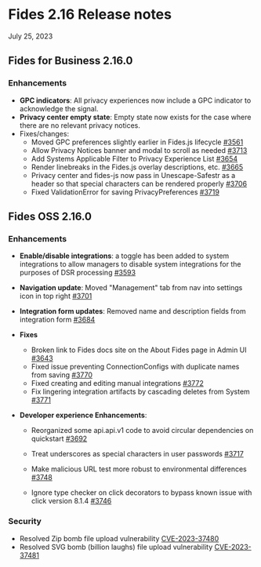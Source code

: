 # Fides 2.16 Release notes
July 25, 2023	

## Fides for Business 2.16.0
### Enhancements
* **GPC indicators**: All privacy experiences now include a GPC indicator to acknowledge the signal.
* **Privacy center empty state**: Empty state now exists for the case where there are no relevant privacy notices.
* Fixes/changes:
    - Moved GPC preferences slightly earlier in Fides.js lifecycle [#3561](https://github.com/ethyca/fides/pull/3561)
    - Allow Privacy Notices banner and modal to scroll as needed [#3713](https://github.com/ethyca/fides/pull/3713)
    - Add Systems Applicable Filter to Privacy Experience List [#3654](https://github.com/ethyca/fides/pull/3654)
    - Render linebreaks in the Fides.js overlay descriptions, etc. [#3665](https://github.com/ethyca/fides/pull/3665)
    - Privacy center and fides-js now pass in Unescape-Safestr as a header so that special characters can be rendered properly [#3706](https://github.com/ethyca/fides/pull/3706)
    - Fixed ValidationError for saving PrivacyPreferences [#3719](https://github.com/ethyca/fides/pull/3719)


## Fides OSS 2.16.0
### Enhancements
- **Enable/disable integrations**: a toggle has been added to system integrations to allow managers to disable system integrations for the purposes of DSR processing [#3593](https://github.com/ethyca/fides/pull/3593)
- **Navigation update**: Moved "Management" tab from nav into settings icon in top right [#3701](https://github.com/ethyca/fides/pull/3701)
- **Integration form updates**: Removed name and description fields from integration form [#3684](https://github.com/ethyca/fides/pull/3684)
- **Fixes**
    - Broken link to Fides docs site on the About Fides page in Admin UI [#3643](https://github.com/ethyca/fides/pull/3643)
    - Fixed issue preventing ConnectionConfigs with duplicate names from saving [#3770](https://github.com/ethyca/fides/pull/3770)
    - Fixed creating and editing manual integrations [#3772](https://github.com/ethyca/fides/pull/3772)
    - Fix lingering integration artifacts by cascading deletes from System [#3771](https://github.com/ethyca/fides/pull/3771)

- **Developer experience Enhancements**:
    - Reorganized some api.api.v1 code to avoid circular dependencies on quickstart [#3692](https://github.com/ethyca/fides/pull/3692)
    - Treat underscores as special characters in user passwords [#3717](https://github.com/ethyca/fides/pull/3717)
   
    - Make malicious URL test more robust to environmental differences [#3748](https://github.com/ethyca/fides/pull/3748)
    - Ignore type checker on click decorators to bypass known issue with click version 8.1.4 [#3746](https://github.com/ethyca/fides/pull/3746)

### Security
* Resolved Zip bomb file upload vulnerability [CVE-2023-37480](https://github.com/ethyca/fides/security/advisories/GHSA-g95c-2jgm-hqc6)
* Resolved SVG bomb (billion laughs) file upload vulnerability [CVE-2023-37481](https://github.com/ethyca/fides/security/advisories/GHSA-3rw2-wfc8-wmj5)



